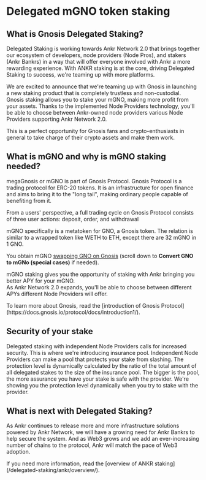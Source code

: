 
# Delegated mGNO token staking

## What is Gnosis Delegated Staking?
Delegated Staking is working towards Ankr Network 2.0 that brings together our ecosystem of developers, node providers (Node Pros), and stakers (Ankr Bankrs) in a way that will offer everyone involved with Ankr a more rewarding experience.
With ANKR staking is at the core, driving Delegated Staking to success, we're teaming up with more platforms.   

We are excited to announce that we're teaming up with Gnosis in launching a new staking product that is completely trustless and non-custodial.
Gnosis staking allows you to stake your mGNO, making more profit from your assets.
Thanks to the implemented Node Providers technology, you'll be able to choose between Ankr-owned node providers various Node Providers supporting Ankr Network 2.0.

This is a perfect opportunity for Gnosis fans and crypto-enthusiasts in general to take charge of their crypto assets and make them work.

## What is mGNO and why is mGNO staking needed?

megaGnosis or mGNO is part of Gnosis Protocol. 
Gnosis Protocol is a trading protocol for ERC-20 tokens. 
It is an infrastructure for open finance and aims to bring it to the "long tail", making ordinary people capable of benefiting from it.

From a users' perspective, a full trading cycle on Gnosis Protocol consists of three user actions: deposit, order, and withdrawal

mGNO specifically is a metatoken for GNO, a Gnosis token.
The relation is similar to a wrapped token like WETH to ETH, except there are 32 mGNO in 1 GNO.

You obtain mGNO [swapping GNO on Gnosis](https://docs.gnosischain.com/node/validator-deposits#convert-gno-to-mgno-special-cases) (scroll down to **Convert GNO to mGNo (special cases)** if needed).

mGNO staking gives you the opportunity of staking with Ankr bringing you better APY for your mGNO.   
As Ankr Network 2.0 expands, you'll be able to choose between different APYs different Node Providers will offer. 

<Callout>
To learn more about Gnosis, read the [introduction of Gnosis Protocol](https://docs.gnosis.io/protocol/docs/introduction1/).
</Callout>

## Security of your stake
Delegated staking with independent Node Providers calls for increased security. 
This is where we're introducing insurance pool.
Independent Node Providers can make a pool that protects your stake from slashing. 
The protection level is dynamically calculated by the ratio of the total amount of all delegated stakes to the size of the insurance pool.
The bigger is the pool, the more assurance you have your stake is safe with the provider.
We're showing you the protection level dynamically when you try to stake with the provider.

## What is next with Delegated Staking?
As Ankr continues to release more and more infrastructure solutions powered by Ankr Network, we will have a growing need for Ankr Bankrs to help secure the system. 
And as Web3 grows and we add an ever-increasing number of chains to the protocol, Ankr will match the pace of Web3 adoption.

<Callout>
If you need more information, read the [overview of ANKR staking](/delegated-staking/ankr/overview/).
</Callout>
